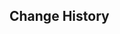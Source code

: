 {{Repertoire of Myriad Melodies Score
|name        = Order of Silence
|image       = Repertoire of Myriad Melodies Cover 45.png
|album       = Sumeru: Forest of Jnana and Vidya
|order       = 9
|region      = Sumeru
|character   = Cyno
|soundtrack  = Order of Silence
|bpm         = 120
|duration    = 2m 4s
|level_1     = Normal
|stars_1     = 1
|reward_1    = Repertoire Coins*20
|notes_1     = 123
|level_2     = Hard
|stars_2     = 3
|reward_2    = Repertoire Coins*40
|notes_2     = 178
|level_3     = Pro
|stars_3     = 6
|reward_3    = Repertoire Coins*60
|notes_3     = 247
|level_4     = Legendary
|stars_4     = 7
|notes_4     = 392
}}

==Change History==
{{Change History|5.3}}